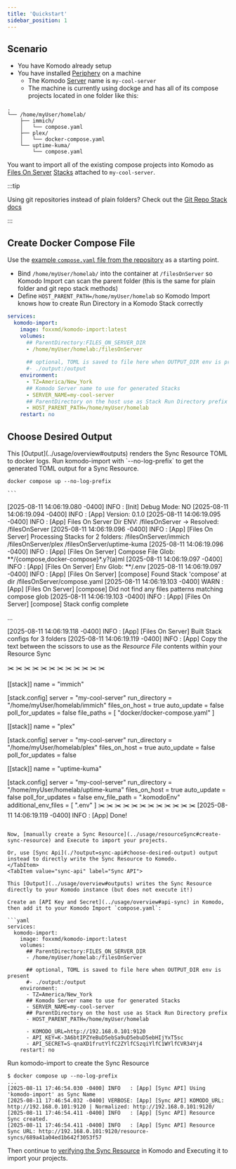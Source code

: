 ```yaml
---
title: 'Quickstart'
sidebar_position: 1
---
```



## Scenario

* You have Komodo already setup
* You have installed [Periphery](https://komo.do/docs/connect-servers) on a machine
  * The Komodo [Server](https://komo.do/docs/resources#server) name is `my-cool-server`
  * The machine is currently using dockge and has all of its compose projects located in one folder like this:

```
.
└── /home/myUser/homelab/
    ├── immich/
    │   └── compose.yaml
    ├── plex/
    │   └── docker-compose.yaml
    └── uptime-kuma/
        └── compose.yaml
```

You want to import all of the existing compose projects into Komodo as [Files On Server](../usage/overview#files-on-server) [Stacks](https://komo.do/docs/resources#stack) attached to `my-cool-server`.

:::tip

Using git repositories instead of plain folders? Check out the [Git Repo Stack docs](../usage/overview#git-repo)

:::

## Create Docker Compose File

Use the [example `compose.yaml` file from the repository](https://github.com/FoxxMD/komodo-import/blob/main/compose.yaml) as a starting point.

* Bind `/home/myUser/homelab/` into the container at `/filesOnServer` so Komodo Import can scan the parent folder (this is the same for plain folder and git repo stack methods)
* Define `HOST_PARENT_PATH=/home/myUser/homelab` so Komodo Import knows how to create Run Directory in a Komodo Stack correctly

```yaml
services:
  komodo-import:
    image: foxxmd/komodo-import:latest
    volumes:
      ## ParentDirectory:FILES_ON_SERVER_DIR
      - /home/myUser/homelab:/filesOnServer
      
      ## optional, TOML is saved to file here when OUTPUT_DIR env is present
      #- ./output:/output
    environment:
      - TZ=America/New_York
      ## Komodo Server name to use for generated Stacks
      - SERVER_NAME=my-cool-server
      ## ParentDirectory on the host use as Stack Run Directory prefix
      - HOST_PARENT_PATH=/home/myUser/homelab
    restart: no
```

## Choose Desired Output

<Tabs groupId="output" queryString>
<TabItem value="console" label="Console">
  This [Output](../usage/overview#outputs) renders the Sync Resource TOML to docker logs. Run komodo-import with `--no-log-prefix` to get the generated TOML output for a Sync Resource.

  ```shell
  docker compose up --no-log-prefix
  ```
    ```
  [2025-08-11 14:06:19.080 -0400] INFO   : [Init] Debug Mode: NO
[2025-08-11 14:06:19.094 -0400] INFO   : [App] Version: 0.1.0
[2025-08-11 14:06:19.095 -0400] INFO   : [App] Files On Server Dir ENV: /filesOnServer -> Resolved: /filesOnServer
[2025-08-11 14:06:19.096 -0400] INFO   : [App] [Files On Server] Processing Stacks for 2 folders:
/filesOnServer/immich
/filesOnServer/plex
/filesOnServer/uptime-kuma
[2025-08-11 14:06:19.096 -0400] INFO   : [App] [Files On Server] Compose File Glob: **/{compose,docker-compose}*.y?(a)ml
[2025-08-11 14:06:19.097 -0400] INFO   : [App] [Files On Server] Env Glob: **/.env
[2025-08-11 14:06:19.097 -0400] INFO   : [App] [Files On Server] [compose] Found Stack 'compose' at dir /filesOnServer/compose.yaml
[2025-08-11 14:06:19.103 -0400] WARN   : [App] [Files On Server] [compose] Did not find any files patterns matching compose glob
[2025-08-11 14:06:19.103 -0400] INFO   : [App] [Files On Server] [compose] Stack config complete

...

[2025-08-11 14:06:19.118 -0400] INFO   : [App] [Files On Server] Built Stack configs for 3 folders
[2025-08-11 14:06:19.119 -0400] INFO   : [App] Copy the text between the scissors to use as the *Resource File* contents within your Resource Sync

✂️  ✂️  ✂️  ✂️  ✂️  ✂️  ✂️  ✂️  ✂️  ✂️  ✂️  ✂️

[[stack]]
name = "immich"

[stack.config]
server = "my-cool-server"
run_directory = "/home/myUser/homelab/immich"
files_on_host = true
auto_update = false
poll_for_updates = false
file_paths = [ "docker/docker-compose.yaml" ]

[[stack]]
name = "plex"

[stack.config]
server = "my-cool-server"
run_directory = "/home/myUser/homelab/plex"
files_on_host = true
auto_update = false
poll_for_updates = false

[[stack]]
name = "uptime-kuma"

[stack.config]
server = "my-cool-server"
run_directory = "/home/myUser/homelab/uptime-kuma"
files_on_host = true
auto_update = false
poll_for_updates = false
env_file_path = ".komodoEnv"
additional_env_files = [ ".env" ]
✂️  ✂️  ✂️  ✂️  ✂️  ✂️  ✂️  ✂️  ✂️  ✂️  ✂️  ✂️
[2025-08-11 14:06:19.119 -0400] INFO   : [App] Done!
```

Now, [manually create a Sync Resource](../usage/resourceSync#create-sync-resource) and Execute to import your projects.

Or, use [Sync Api](./?output=sync-api#choose-desired-output) output instead to directly write the Sync Resource to Komodo.
</TabItem>
<TabItem value="sync-api" label="Sync API">

This [Output](../usage/overview#outputs) writes the Sync Resource directly to your Komodo instance (but does not execute it!)

Create an [API Key and Secret](../usage/overview#api-sync) in Komodo, then add it to your Komodo Import `compose.yaml`:

```yaml
services:
  komodo-import:
    image: foxxmd/komodo-import:latest
    volumes:
      ## ParentDirectory:FILES_ON_SERVER_DIR
      - /home/myUser/homelab:/filesOnServer
      
      ## optional, TOML is saved to file here when OUTPUT_DIR env is present
      #- ./output:/output
    environment:
      - TZ=America/New_York
      ## Komodo Server name to use for generated Stacks
      - SERVER_NAME=my-cool-server
      ## ParentDirectory on the host use as Stack Run Directory prefix
      - HOST_PARENT_PATH=/home/myUser/homelab

      - KOMODO_URL=http://192.168.0.101:9120
      - API_KEY=K-3A6btIPZYeBuD5ebSa9uD5ebuD5ebHIjYxT5sc
      - API_SECRET=S-qnaXD1frutYlfC2ZYlfCSzqiYlfC1WYlfCVR34Yj4
    restart: no
```

Run komodo-import to create the Sync Resource

```shell
$ docker compose up --no-log-prefix
...
[2025-08-11 17:46:54.030 -0400] INFO   : [App] [Sync API] Using 'komodo-import' as Sync Name
[2025-08-11 17:46:54.032 -0400] VERBOSE: [App] [Sync API] KOMODO_URL: http://192.168.0.101:9120 | Normalized: http://192.168.0.101:9120/
[2025-08-11 17:46:54.411 -0400] INFO   : [App] [Sync API] Resource Sync created.
[2025-08-11 17:46:54.411 -0400] INFO   : [App] [Sync API] Resource Sync URL: http://192.168.0.101:9120/resource-syncs/689a41a04ed1b642f3053f57
```

Then continue to [verifying the Sync Resource](../usage/resourceSync#verify-sync-changes) in Komodo and Executing it to import your projects.

</TabItem>
</Tabs>